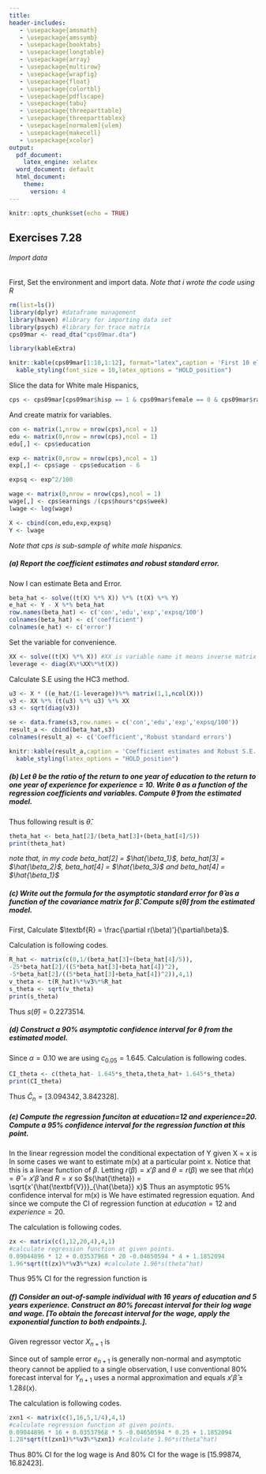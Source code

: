 ---
title: 
header-includes:
   - \usepackage{amsmath}
   - \usepackage{amssymb}
   - \usepackage{booktabs}
   - \usepackage{longtable}
   - \usepackage{array}
   - \usepackage{multirow}
   - \usepackage{wrapfig}
   - \usepackage{float}
   - \usepackage{colortbl}
   - \usepackage{pdflscape}
   - \usepackage{tabu}
   - \usepackage{threeparttable}
   - \usepackage{threeparttablex}
   - \usepackage[normalem]{ulem}
   - \usepackage{makecell}
   - \usepackage{xcolor}
output:
  pdf_document: 
    latex_engine: xelatex
  word_document: default
  html_document:
    theme:
      version: 4
---
\pagenumbering{gobble}
```{r setup, include=FALSE}
knitr::opts_chunk$set(echo = TRUE)
```

## Exercises 7.28

###### Import data

First, Set the environment and import data. *Note that i wrote the code using R*

```{r message=FALSE, warning=FALSE, paged.print=FALSE}
rm(list=ls())
library(dplyr) #dataframe management
library(haven) #library for importing data set
library(psych) #library for trace matrix
cps09mar <- read_dta("cps09mar.dta")
```
```{r include=FALSE}
library(kableExtra)
```

```{r echo=FALSE}
knitr::kable(cps09mar[1:10,1:12], format="latex",caption = 'First 10 elements of cps09mar',booktabs = T) %>% 
  kable_styling(font_size = 10,latex_options = "HOLD_position")
```

Slice the data for White male Hispanics,

```{r}
cps <- cps09mar[cps09mar$hisp == 1 & cps09mar$female == 0 & cps09mar$race == 1,] 
```

And create matrix for variables.

```{r}
con <- matrix(1,nrow = nrow(cps),ncol = 1)
edu <- matrix(0,nrow = nrow(cps),ncol = 1)
edu[,] <- cps$education

exp <- matrix(0,nrow = nrow(cps),ncol = 1)
exp[,] <- cps$age - cps$education - 6

expsq <- exp^2/100

wage <- matrix(0,nrow = nrow(cps),ncol = 1)
wage[,] <- cps$earnings /(cps$hours*cps$week)
lwage <- log(wage)

X <- cbind(con,edu,exp,expsq)
Y <- lwage
```

*Note that cps is sub-sample of white male hispanics.*

##### (a) Report the coefficient estimates and robust standard error.\newline
\hfill
Now I can estimate Beta and Error.
```{r}

beta_hat <- solve((t(X) %*% X)) %*% (t(X) %*% Y)
e_hat <- Y - X %*% beta_hat
row.names(beta_hat) <- c('con','edu','exp','expsq/100')
colnames(beta_hat) <- c('coefficient')
colnames(e_hat) <- c('error')

```


Set the variable for convenience.

```{r}
XX <- solve((t(X) %*% X)) #XX is variable name it means inverse matrix of (X'X)
leverage <- diag(X%*%XX%*%t(X))
```

Calculate S.E using the HC3 method.

```{r}
u3 <- X * ((e_hat/(1-leverage))%*% matrix(1,1,ncol(X)))
v3 <- XX %*% (t(u3) %*% u3) %*% XX
s3 <- sqrt(diag(v3))
```

```{r echo=FALSE}
se <- data.frame(s3,row.names = c('con','edu','exp','expsq/100'))
result_a <- cbind(beta_hat,s3)
colnames(result_a) <- c('Coefficient','Robust standard errors')
```

```{r echo=FALSE}
knitr::kable(result_a,caption = 'Coefficient estimates and Robust S.E.',booktabs = T)%>% 
  kable_styling(latex_options = "HOLD_position")
```
##### (b) Let $\theta$ be the ratio of the return to one year of education to the return to one year of experience for experience = 10. Write $\theta$ as a function of the regression coefficients and variables. Compute $\hat{\theta}$ from the estimated model.\newline

\begin{align*}
\text{we got}\ {log(wage)} &= \beta_1 education +\beta_2 experience +\beta_3 experience^2/100 +\beta_4 \\
\frac{\partial log(wage)}{\partial education} &= \beta_1 \\
\frac{\partial log(wage)}{\partial experience} &= \beta_2 + \beta_3 experience/50 \\
\theta &= \frac{\beta_1}{\beta_2 + \beta_3/5} \\
\end{align*}
Thus following result is $\hat{\theta}$. 
```{r}
theta_hat <- beta_hat[2]/(beta_hat[3]+(beta_hat[4]/5))
print(theta_hat)
```
\begingroup
\fontsize{8}{8}
*note that, in my code  beta_hat[2] = $\hat{\beta_1}$, beta_hat[3] = $\hat{\beta_2}$, beta_hat[4] = $\hat{\beta_3}$ and  beta_hat[4] = $\hat{\beta_1}$*
\endgroup


##### (c) Write out the formula for the asymptotic standard error for $\hat{\theta}$ as a function of the covariance matrix for $\hat{\beta}$. Compute $s(\hat{\theta})$ from the estimated model. \newline
\hfill
First, Calculate $\textbf{R} = \frac{\partial r(\beta)'}{\partial\beta}$.
\begin{flalign*}
\textbf{R} &= \begin{bmatrix}
\frac{1}{\beta_2+\beta_3 / 5}\\
-\frac{25\beta_1}{(5\beta_2+\beta_3)^2}\\
-\frac{5\beta_1}{(5\beta_2+\beta_3)^2}\\
0
\end{bmatrix}&&\\
\text{Thus}\ \hat{\textbf{R}} &= \begin{bmatrix}
\frac{1}{\hat{\beta_2}+\hat{\beta_3} / 5}\\
-\frac{25\hat{\beta_1}}{(5\hat{\beta_2}+\hat{\beta_3})^2}\\
-\frac{5\hat{\beta_1}}{(5\hat{\beta_2}+\hat{\beta_3})^2}\\
0
\end{bmatrix} = \begin{bmatrix}
38.34577\\
-132.996\\
-26.5992\\
0
\end{bmatrix}&&\\
\text{since}\ s(\hat{\theta}) &= \sqrt{\hat{R}'{\hat{\textbf{V}}}_{\hat{\beta}} \hat{R}} = \sqrt{\begin{bmatrix}
\frac{1}{\hat{\beta_2}+\hat{\beta_3} / 5}&
-\frac{25\hat{\beta_1}}{(5\hat{\beta_2}+\hat{\beta_3})^2}&
-\frac{5\hat{\beta_1}}{(5\hat{\beta_2}+\hat{\beta_3})^2}&
0
\end{bmatrix}{\hat{\textbf{V}}_{\hat{\beta}}}\begin{bmatrix}
\frac{1}{\hat{\beta_2}+\hat{\beta_3} / 5}\\
-\frac{25\hat{\beta_1}}{(5\hat{\beta_2}+\hat{\beta_3})^2}\\
-\frac{5\hat{\beta_1}}{(5\hat{\beta_2}+\hat{\beta_3})^2}\\
0
\end{bmatrix}}&&\\
\end{flalign*}
Calculation is following codes.

```{r}
R_hat <- matrix(c(0,1/(beta_hat[3]+(beta_hat[4]/5)),
-25*beta_hat[2]/((5*beta_hat[3]+beta_hat[4])^2),
-5*beta_hat[2]/((5*beta_hat[3]+beta_hat[4])^2)),4,1)
v_theta <- t(R_hat)%*%v3%*%R_hat
s_theta <- sqrt(v_theta)
print(s_theta)
```
Thus $s(\hat{\theta}) = 0.2273514$. 

##### (d) Construct a 90% asymptotic confidence interval for $\theta$ from the estimated model.\newline
\begin{flalign*}
&\text{Assume }\theta\in\mathbb{R}&&\\
&t_n (\theta)=\frac{\hat{\theta}-\theta}{s(\hat{\theta})}&&\\
&t_n (\theta) \xrightarrow{d} N(0,1)&&\\
&\hat{C}=[\hat{L},\hat{U}]&&\\
&P(\theta\in\hat{C}) = 1-\alpha \ where\  \alpha = 0.10&&\\
&\hat{C}=\{\theta : -c \le \frac{\hat{\theta}-\theta}{s(\hat{\theta})} \le c\}&&\\
&\text{Use CLT: }P(\theta\in\hat{C}) \rightarrow P(|Z|\le c) = 1-\alpha&&\\
&\text{Thus the asymptotic CI: }\hat{C}_n = [\hat{\theta}-c_{\alpha/2}s(\hat{\theta}),\hat{\theta}+c_{\alpha/2}s(\hat{\theta})].&&
\end{flalign*}
Since $\alpha = 0.10$ we are using $c_{0.05} = 1.645$. Calculation is following codes.
```{r}
CI_theta <- c(theta_hat- 1.645*s_theta,theta_hat+ 1.645*s_theta)
print(CI_theta)
```
Thus $\hat{C}_n = [3.094342,3.842328]$. \newline

##### (e) Compute the regression funciton at *education*=12 and *experience*=20. Compute a 95% confidence interval for the regression function at this point. \newline
\hfill

In the linear regression model the conditional expectation of Y given X = x is
\begin{equation*}m(x) = E[Y | X = x] = x' \beta . \end{equation*}
In some cases we want to estimate m(x) at a particular point x. Notice that this is a linear function of $\beta$. Letting $r (\beta) = x'\beta$ and $\theta = r (\beta)$ we see that $\hat{m} (x) = \hat{θ} = x'\hat{\beta}$ and $R = x$ so $s(\hat{\theta}) = \sqrt{x'{\hat{\textbf{V}}}_{\hat{\beta}} x}$
Thus an asymptotic 95% confidence interval for m(x) is
\begin{equation*}[x'\hat{\beta}\pm 1.96\sqrt{x'{\hat{\textbf{V}}}_{\hat{\beta}} x}]. \end{equation*}
We have estimated regression equation.
\begin{align*}\hat{log(wage)} &= \hat{\beta} _1 education +\hat{\beta} _2 experience +\hat{\beta} _3 experience^2/100 +\hat{\beta} _4 \\
&=0.09044896 education + 0.03537968 experience -0.04650594 experience^2/100 + 1.18520948
\end{align*}
And since we compute the CI of regression function at $education = 12$ and $experience = 20$.
\begin{equation*}
z(x) = \begin{bmatrix}
12\\
20\\
4\\
1
\end{bmatrix}.
\end{equation*}

The calculation is following codes.
```{r}
zx <- matrix(c(1,12,20,4),4,1)
#calculate regression function at given points.
0.09044896 * 12 + 0.03537968 * 20 -0.04650594 * 4 + 1.1852094 
1.96*sqrt(t(zx)%*%v3%*%zx) #calculate 1.96*s(theta^hat)
```

Thus 95% CI for the regression function is
\begin{align*} &=0.09044896 \times 12 + 0.03537968 \times 20 -0.04650594 \times 4 + 1.18520948\\
&\pm \sqrt{z(x)' \begin{bmatrix}
8.527548e-06 & 5.859398e-07 &  2.993847e-07 & -1.100132e-04\\
5.859398e-07 & 6.727849e-06 & -1.319682e-05 & -6.944845e-05\\
2.993847e-07 & -1.319682e-05 &  2.841608e-05 &  1.063531e-04\\
-1.100132e-04 & -6.944845e-05 &  1.063531e-04 &  2.131778e-03  \end{bmatrix}   z(x)}\\
&=2.792167 \pm 0.4365705 = [2.355596,3.228737].
\end{align*}


##### (f) Consider an out-of-sample individual with 16 years of education and 5 years experience. Construct an 80% forecast interval for their log wage and wage. [To obtain the forecast interval for the wage, apply the exponential function to both endpoints.]. \newline
\hfill


Given regressor vector $X_{n+1}$ is
\begin{equation*}
X_{n+1} = \begin{bmatrix}
16\\
5\\
\frac{1}{4}\\
1
\end{bmatrix}.
\end{equation*}

Since out of sample error $e_{n+1}$ is generally non-normal and asymptotic theory cannot be applied to a single observation, I use conventional 80% forecast interval for $Y_{n+1}$ uses a normal approximation and equals $x'\hat{\beta}\pm 1.28\hat{s}(x)$.

The calculation is following codes.
```{r}
zxn1 <- matrix(c(1,16,5,1/4),4,1)
#calculate regression function at given points.
0.09044896 * 16 + 0.03537968 * 5 -0.04650594 * 0.25 + 1.1852094 
1.28*sqrt(t(zxn1)%*%v3%*%zxn1) #calculate 1.96*s(theta^hat)
```

Thus 80% CI for the log wage is
\begin{align*} &=0.09044896 \times 16 + 0.03537968 \times 5 -0.04650594 \times \frac{1}{4} + 1.18520948\\
&\pm \sqrt{\begin{bmatrix}
16 &
5&
\frac{1}{4}&
1
\end{bmatrix} \begin{bmatrix}
8.527548e-06 & 5.859398e-07 &  2.993847e-07 & -1.100132e-04\\
5.859398e-07 & 6.727849e-06 & -1.319682e-05 & -6.944845e-05\\
2.993847e-07 & -1.319682e-05 &  2.841608e-05 &  1.063531e-04\\
-1.100132e-04 & -6.944845e-05 &  1.063531e-04 &  2.131778e-03  \end{bmatrix}   \begin{bmatrix}
16\\
5\\
\frac{1}{4}\\
1
\end{bmatrix}}\\
&=2.797665 \pm 0.02515536 = [2.77251,2.82282].
\end{align*}
And 80% CI for the wage is $[15.99874,16.82423]$.